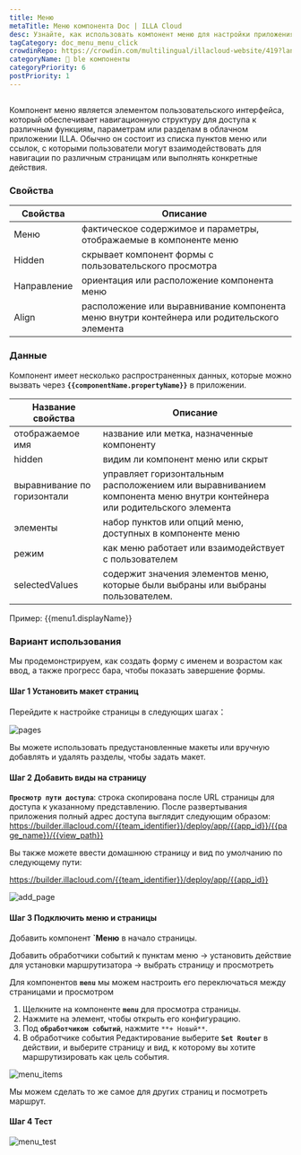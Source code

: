 ```yaml
---
title: Меню
metaTitle: Меню компонента Doc | ILLA Cloud
desc: Узнайте, как использовать компонент меню для настройки приложения в ILLA Cloud.
tagCategory: doc_menu_menu_click
crowdinRepo: https://crowdin.com/multilingual/illacloud-website/419?languages=ru&filter=basic&value=0
categoryName: 🧬 ble компоненты
categoryPriority: 6
postPriority: 1
---
```


## <h2 hidden>Что такое меню?</h2>

Компонент меню является элементом пользовательского интерфейса, который обеспечивает навигационную структуру для доступа к различным функциям, параметрам или разделам в облачном приложении ILLA. Обычно он состоит из списка пунктов меню или ссылок, с которыми пользователи могут взаимодействовать для навигации по различным страницам или выполнять конкретные действия.

### Свойства

| Свойства     | Описание                                                                                           |
| ------------ | -------------------------------------------------------------------------------------------------- |
| Меню         | фактическое содержимое и параметры, отображаемые в компоненте меню                                 |
| Hidden       | скрывает компонент формы с пользовательского просмотра                                             |
| Направление  | ориентация или расположение компонента меню                                                        |
| Align        | расположение или выравнивание компонента меню внутри контейнера или родительского элемента         |

### Данные

Компонент имеет несколько распространенных данных, которые можно вызвать через **`{{componentName.propertyName}}`** в приложении.

| Название свойства           | Описание                                                                                                              |
| --------------------------- | --------------------------------------------------------------------------------------------------------------------- |
| отображаемое имя            | название или метка, назначенные компоненту                                                                            |
| hidden                      | видим ли компонент меню или скрыт                                                                                     |
| выравнивание по горизонтали | управляет горизонтальным расположением или выравниванием компонента меню внутри контейнера или родительского элемента |
| элементы                    | набор пунктов или опций меню, доступных в компоненте меню                                                             |
| режим                       | как меню работает или взаимодействует с пользователем                                                                 |
| selectedValues              | содержит значения элементов меню, которые были выбраны или выбраны пользователем.                                     |

Пример: {{menu1.displayName}}

### Вариант использования

Мы продемонстрируем, как создать форму с именем и возрастом как ввод, а также прогресс бара, чтобы показать завершение формы.

#### Шаг 1 Установить макет страниц

Перейдите к настройке страницы в следующих шагах：

![pages](https://cdn.illacloud.com/official-website/img/docs/pages.png)

Вы можете использовать предустановленные макеты или вручную добавлять и удалять разделы, чтобы задать макет.

#### Шаг 2 Добавить виды на страницу

**`Просмотр пути доступа`**: строка скопирована после URL страницы для доступа к указанному представлению. После развертывания приложения полный адрес доступа выглядит следующим образом: https://builder.illacloud.com/{{team_identifier}}/deploy/app/{{app_id}}/{{page_name}}/{{view_path}}

Вы также можете ввести домашнюю страницу и вид по умолчанию по следующему пути:

https://builder.illacloud.com/{{team_identifier}}/deploy/app/{{app_id}}

![add_page](https://cdn.illacloud.com/official-website/img/docs/add_page.png)

#### Шаг 3 Подключить меню и страницы

Добавить компонент **\`Меню** в начало страницы.

Добавить обработчики событий к пунктам меню → установить действие для установки маршрутизатора → выбрать страницу и просмотреть

Для компонентов **`menu`** мы можем настроить его переключаться между страницами и просмотром

1.  Щелкните на компоненте **`menu`** для просмотра страницы.
2.  Нажмите на элемент, чтобы открыть его конфигурацию.
3.  Под **`обработчиком событий`**, нажмите `**+ Новый**`.
4.  В обработчике события Редактирование выберите **`Set Router`** в действии, и выберите страницу и вид, к которому вы хотите маршрутизировать как цель события.

![menu_items](https://cdn.illacloud.com/official-website/img/docs/menu_items.jpg)

Мы можем сделать то же самое для других страниц и посмотреть маршрут.

#### Шаг 4 Тест

![menu_test](https://cdn.illacloud.com/official-website/img/docs/menu_test.gif)
